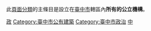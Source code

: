 此[[wikipedia:頁面分類|頁面分類]]的主條目是設立在[[臺中市_(直轄市)|臺中市]]轄區內'''所有的公立機構'''。

[[Category:台中市組織|政]]
[[Category:臺中市公有建築|Category:臺中市公有建築]]
[[Category:臺中市政治|Category:臺中市政治]]
[[Category:中華民國地方政府機構|中]]